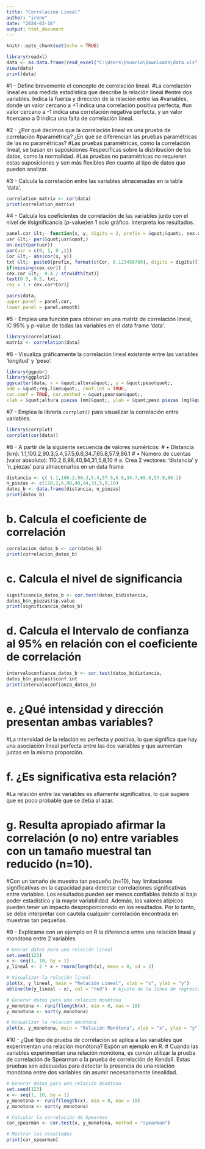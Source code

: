 ```yaml
---
title: "Correlacion Lineal"
author: "irene"
date: "2024-03-16"
output: html_document
---
```


```r
knitr::opts_chunk$set(echo = TRUE)
```

```r
library(readxl)
data <- as.data.frame(read_excel("C:\Users\Usuario\Downloads\data.xls"))
View(data)
print(data)
```
#1 - Define brevemente el concepto de correlación lineal. 
#La correlación lineal es una medida estadística que describe la relación lineal
#entre dos variables. Indica la fuerza y dirección de la relación entre las 
#variables, donde un valor cercano a +1 indica una correlación positiva perfecta, 
#un valor cercano a -1 indica una correlación negativa perfecta, y un valor
#cercano a 0 indica una falta de correlación lineal.

#2 - ¿Por qué decimos que la correlación lineal es una prueba de correlación 
#paramétrica? ¿En qué se diferencian las pruebas paramétricas de las no paramétricas?
#Las pruebas paramétricas, como la correlación lineal, se basan en suposiciones
#específicas sobre la distribución de los datos, como la normalidad.
#Las pruebas no paramétricas no requieren estas suposiciones y son más flexibles 
#en cuanto al tipo de datos que pueden analizar.

#3 -  Calcula la correlación entre las variables almacenadas en la tabla ‘data’.
```r
correlation_matrix <- cor(data)
print(correlation_matrix)
```
#4 -  Calcula los coeficientes de correlación de las variables junto con el nivel de 
#significancia (p-value)en 1 solo gráfico. Interpreta los resultados.
```r
panel.cor &lt;- function(x, y, digits = 2, prefix = &quot;&quot;, cex.cor, ...) {
usr &lt;- par(&quot;usr&quot;)
on.exit(par(usr))
par(usr = c(0, 1, 0 ,1))
Cor &lt;- abs(cor(x, y))
txt &lt;- paste0(prefix, format(c(Cor, 0.123456789), digits = digits)[1])
if(missing(cex.cor)) {
cex.cor &lt;- 0.4 / strwidth(txt)}
text(0.5, 0.5, txt,
cex = 1 + cex.cor*Cor)}
```
```r
pairs(data,
upper.panel = panel.cor, 
lower.panel = panel.smooth)
```
#5 - Emplea una función para obtener en una matriz de correlación lineal, IC 95% y p-value de todas las variables en el data frame ‘data’.
```r
library(correlation)
matrix <- correlation(data)
```
#6 - Visualiza gráficamente la correlación lineal existente entre las variables ‘longitud’ y ‘peso’.
```r
library(ggpubr)
library(ggplot2)
ggscatter(data, x = &quot;altura&quot;, y = &quot;peso&quot;,
add = &quot;reg.line&quot;, conf.int = TRUE,
cor.coef = TRUE, cor.method = &quot;pearson&quot;,
xlab = &quot;altura piezas (mm)&quot;, ylab = &quot;peso piezas (mg)&quot;)
```
#7 - Emplea la librería `corrplot()` para visualizar la correlación entre variables.
```r
library(corrplot)
corrplot(cor(data))
```
#8 - A partir de la siguiente secuencia de valores numéricos:
#       • Distancia (km): 1.1,100.2,90.3,5.4,57.5,6.6,34.7,65.8,57.9,86.1
#       • Número de cuentas (valor absoluto): 110,2,6,98,40,94,31,5,8,10
#  a. Crea 2 vectores: 'distancia' y 'n_piezas' para almacenarlos en un data frame
```r
distancia <- c( 1.1,100.2,90.3,5.4,57.5,6.6,34.7,65.8,57.9,86.1)
n_piezas <- c(110,2,6,98,40,94,31,5,8,10)
datos_b <- data.frame(distancia, n_piezas)
print(datos_b)
```
#  b. Calcula el coeficiente de correlación
```r
correlacion_datos_b <- cor(datos_b)
print(correlacion_datos_b)
```
#  c. Calcula el nivel de significancia
```r
significancia_datos_b <- cor.test(datos_b$distancia,
datos_b$n_piezas)$p.value
print(significancia_datos_b)
```
#  d. Calcula el Intervalo de confianza al 95% en relación con el coeficiente de correlación
```r
intervaloconfianza_datos_b <- cor.test(datos_b$distancia,
datos_b$n_piezas)$conf.int
print(intervaloconfianza_datos_b)
```
#  e. ¿Qué intensidad y dirección presentan ambas variables?
#La intensidad de la relación es perfecta y positiva, lo que significa que hay una asociación lineal perfecta entre las dos variables y que aumentan juntas en la misma proporción.

#  f. ¿Es significativa esta relación?
#La relación entre las variables es altamente significativa, lo que sugiere que es poco probable que se deba al azar.

#  g. Resulta apropiado afirmar la correlación (o no) entre variables con un tamaño muestral tan reducido (n=10).
#Con un tamaño de muestra tan pequeño (n=10), hay limitaciones significativas en la capacidad para detectar correlaciones significativas entre variables. Los resultados pueden ser menos confiables debido al bajo poder estadístico y la mayor variabilidad. Además, los valores atípicos pueden tener un impacto desproporcionado en los resultados. Por lo tanto, se debe interpretar con cautela cualquier correlación encontrada en muestras tan pequeñas.


#9 - Explícame con un ejemplo en R la diferencia entre una relación lineal y monótona entre 2 variables

```r
# Gnerar datos para una relación lineal
set.seed(123)
x <- seq(1, 10, by = 1)
y_lineal <- 2 * x + rnorm(length(x), mean = 0, sd = 2)

# Visualizar la relación lineal
plot(x, y_lineal, main = "Relación Lineal", xlab = "x", ylab = "y")
abline(lm(y_lineal ~ x), col = "red")  # Ajuste de la línea de regresión lineal

# Generar datos para una relación monótona
y_monotona <- runif(length(x), min = 0, max = 10)
y_monotona <- sort(y_monotona)

# Visualizar la relación monótona
plot(x, y_monotona, main = "Relación Monótona", xlab = "x", ylab = "y")
```
#10 -  ¿Qué tipo de prueba de correlación se aplica a las variables que experimentan una relación monótona? Expón un ejemplo en R.
# Cuando las variables experimentan una relación monótona, es común utilizar la prueba de correlación de Spearman o la prueba de correlación de Kendall. Estas pruebas son adecuadas para detectar la presencia de una relación monótona entre dos variables sin asumir necesariamente linealidad.
```r
# Generar datos para una relación monótona
set.seed(123)
x <- seq(1, 10, by = 1)
y_monotona <- runif(length(x), min = 0, max = 10)
y_monotona <- sort(y_monotona)

# Calcular la correlación de Spearman
cor_spearman <- cor.test(x, y_monotona, method = "spearman")

# Mostrar los resultados
print(cor_spearman)
```
